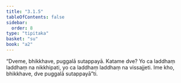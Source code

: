```yaml
---
title: "3.1.5"
tableOfContents: false
sidebar:
  order: 8
type: "tipitaka"
basket: "su"
book: "a2"
---
```



<DynamicBreadcrumb />

<Division number="123" book="a2" bookNo="15" page="86">

<Paragraph number="208" book="a2">
“Dveme, bhikkhave, puggalā sutappayā. Katame dve? Yo ca laddhaṃ laddhaṃ na nikkhipati, yo ca laddhaṃ laddhaṃ na vissajjeti. Ime kho, bhikkhave, dve puggalā sutappayā”ti.
</Paragraph>
</Division>